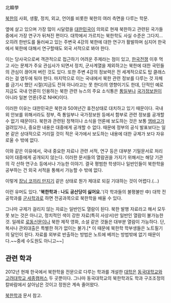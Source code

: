 北韓學

[[북한]]의 사회, 생활, 정치, 외교, 언어를 비롯한 북한의 여러 측면을 다루는 학문.

옆에 살고 있으며 가장 많이 시달렸을 [[대한민국]]이 의외로 현재 북한하고 관련된 국가들 중에서 가장 연구가 뒤쳐진 편이다. 대학에서 가르치는 북한학도 사실 수준은 그다지... 오히려 한반도를 둘러싸고 있는 주변국 4강의 북한에 대한 연구가 활발하며 심지어 한국에서 북한에 대해서 연구할때도 외국 서적으로 봐야 한다.

이는 당사국으로써 객관적으로 접근하기 어려운 주제라는 점이 있고, [[한국전쟁]] 이후 먹고 사는 문제가 주요 관심사가 되면서 정치, 군사계열을 제외하고는 북한에 대한 국민들의 관심이 끊어져 버린 것도 있다. 또한 주변 4강의 정보력은 전 세계적으로도 탑 클래스라는 걸 염두에 둬야 한다. 마지막으로 이는 국내에서 북한 관련 정보를 다루는 것 자체를 금기시 했던 시절(지금도 전혀 아니라고는 못 한다)의 영향이기도 한데, 단적인 예로 지금도 국내 언론이 인용하는 북한 관련 뉴스의 주요 소식통은 [[통일부]]나 [[국가정보원]]이 아니라 일본 언론(주로 NHK)이다.

이러한 이유는 대한민국은 북한과 50여년간 휴전상태로 대치하고 있기 때문이다. 국내외 안보를 위해서라도 정부, 즉 통일부나 국가정보원 등에서 함부로 관련 정보를 공개할 수 없기 때문이다. 북한과 관련된 정책이나 소식을 언론에 보도하는 것은 보통 [[엠바고]]가 걸려있거나, 중요한 내용은 대중에게 공개할 수 없다. 때문에 정부의 공식 발표보다는 일본 같은 상대적으로 거리낄 것이 적은 국가에서 보도하는 내용에 대한 규제가 보다 자유로울 수 밖에 없다.

이와 같은 이유에서, 국내 중요한 자료나 관련 서적, 연구 등은 대부분 기밀문서로 처리되어 대중에게 공개되지 않는다. 이러한 문서들의 열람권을 가지기 위해서는 해당 기관의 각 산하 연구소 등에서나 가능한 이야기. 결국 평범한 학생이나 일반인들이 북한학을 공부하는 건 외국 서적을 통해서 가능할 수 밖에 없다.

이렇게 [[장님 코끼리 만지기]] 같은 상태로 뭔가 제대로 되길 기대하는 것이 어렵다.(…)

이런 유머도 있다. ''''북한학과 : 나도 공산당이 싫어요.''''(각 학과들의 불평불만 中) 대학 전공학과를 [[군사학과]]로 하면 전공과목으로 북한학을 배울 수 있다.

그나마 규제가 걸리지 않는 자료는 일반인도 열람이 된다. 북한 발행 자료라고 해서 모두 못 보는 것은 아니고, 정치적인 색이 강한 자료(특히 사상서)만 일반인 열람이 불가능한 것. 일례로 [[로동신문]]이나 북한 제작 영화, 소설 같은 것들은 대부분 열람이 가능하다. 단, 복사나 관외대출은 특별한 허가 없이는 불가.[* 이 때문에 북한학 학부생들은 노트필기의 달인이 된다. 자료를 외부로 반출하는 방법은 노트에 베끼는 방법밖에 없기 때문이다.~~중세 수도원도 아니고~~]


== 관련 학과 ==
2012년 현재 한국에서 북한학을 전문으로 다루는 학과를 개설한 [[대학]]은 [[동국대학교]]와 [[고려대학교 세종캠퍼스]] 두 곳뿐이다. 그나마 동국대학교의 북한학과도 학과 구조조정의 칼바람에서 살아남은 것이고 정원은 계속 줄어왔다.

[[북한학과]] 문서 참고.
